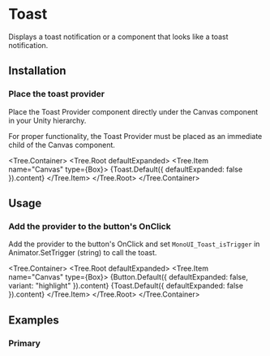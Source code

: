 
# Toast

Displays a toast notification or a component that looks like a toast notification.

<ComponentsTabs component={Toast.Default()} />

## Installation

### Place the toast provider

Place the Toast Provider component directly under the Canvas component in your Unity hierarchy.

<Callout>
  For proper functionality, the Toast Provider must be placed as an immediate child of the Canvas component.
</Callout>

<Tree.Container>
  <Tree.Root defaultExpanded>
    <Tree.Item name="Canvas" type={Box}>
      {Toast.Default({ defaultExpanded: false }).content}
    </Tree.Item>
  </Tree.Root>
</Tree.Container>

## Usage

<Steps>

### Add the provider to the button's OnClick

Add the provider to the button's OnClick and set `MonoUI_Toast_isTrigger` in Animator.SetTrigger (string) to call the toast.

<Tree.Container>
  <Tree.Root defaultExpanded>
    <Tree.Item name="Canvas" type={Box}>
      {Button.Default({ defaultExpanded: false, variant: "highlight" }).content}
      {Toast.Default({ defaultExpanded: false }).content}
    </Tree.Item>
  </Tree.Root>
</Tree.Container>

</Steps>

## Examples

### Primary

<ComponentsTabs component={Toast.Default()} />
